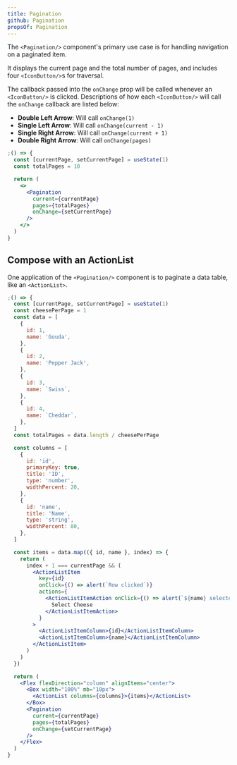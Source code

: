 ```yaml
---
title: Pagination
github: Pagination
propsOf: Pagination
---
```


The `<Pagination/>` component's primary use case is for handling navigation on a paginated item.

It displays the current page and the total number of pages, and includes four `<IconButton/>`s for traversal.

The callback passed into the `onChange` prop will be called whenever an `<IconButton/>` is clicked. Descriptions of how each `<IconButton/>` will call the `onChange` callback are listed below:

- **Double Left Arrow**: Will call `onChange(1)`
- **Single Left Arrow**: Will call `onChange(current - 1)`
- **Single Right Arrow**: Will call `onChange(current + 1)`
- **Double Right Arrow**: Will call `onChange(pages)`

```jsx
;() => {
  const [currentPage, setCurrentPage] = useState(1)
  const totalPages = 10

  return (
    <>
      <Pagination
        current={currentPage}
        pages={totalPages}
        onChange={setCurrentPage}
      />
    </>
  )
}
```

## Compose with an ActionList

One application of the `<Pagination/>` component is to paginate a data table, like an `<ActionList>`.

```jsx
;() => {
  const [currentPage, setCurrentPage] = useState(1)
  const cheesePerPage = 1
  const data = [
    {
      id: 1,
      name: 'Gouda',
    },
    {
      id: 2,
      name: 'Pepper Jack',
    },
    {
      id: 3,
      name: `Swiss`,
    },
    {
      id: 4,
      name: `Cheddar`,
    },
  ]
  const totalPages = data.length / cheesePerPage

  const columns = [
    {
      id: 'id',
      primaryKey: true,
      title: 'ID',
      type: 'number',
      widthPercent: 20,
    },
    {
      id: 'name',
      title: 'Name',
      type: 'string',
      widthPercent: 80,
    },
  ]

  const items = data.map(({ id, name }, index) => {
    return (
      index + 1 === currentPage && (
        <ActionListItem
          key={id}
          onClick={() => alert(`Row clicked`)}
          actions={
            <ActionListItemAction onClick={() => alert(`${name} selected!`)}>
              Select Cheese
            </ActionListItemAction>
          }
        >
          <ActionListItemColumn>{id}</ActionListItemColumn>
          <ActionListItemColumn>{name}</ActionListItemColumn>
        </ActionListItem>
      )
    )
  })

  return (
    <Flex flexDirection="column" alignItems="center">
      <Box width="100%" mb="10px">
        <ActionList columns={columns}>{items}</ActionList>
      </Box>
      <Pagination
        current={currentPage}
        pages={totalPages}
        onChange={setCurrentPage}
      />
    </Flex>
  )
}
```
